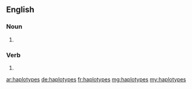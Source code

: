 ==English==

===Noun===
{{head|en|noun plural form}}

# {{plural of|haplotype|lang=en}}

===Verb===
{{head|en|verb form}}

# {{en-third-person singular of|haplotype}}

[[ar:haplotypes]]
[[de:haplotypes]]
[[fr:haplotypes]]
[[mg:haplotypes]]
[[my:haplotypes]]